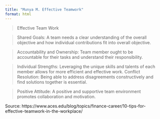 ```yaml
---
title: "Munya M. Effective Teamwork"
format: html
---
```


>Effective Team Work

>Shared Goals:
A team needs a clear understanding of the overall objective and how individual contributions fit into overall objective. 

>Accountability and Ownership:
Team member ought to be accountable for their tasks and understand their responsibility. 

>Individual Strengths:
Leveraging the unique skills and talents of each member allows for more efficient and effective work. 
>Conflict Resolution:
Being able to address disagreements constructively and find solutions together is essential. 

>Positive Attitude:
A positive and supportive team environment promotes collaboration and motivation. 

Source: https://www.aces.edu/blog/topics/finance-career/10-tips-for-effective-teamwork-in-the-workplace/
